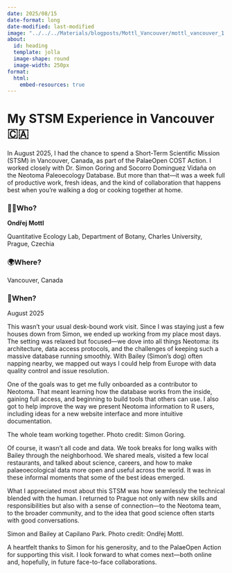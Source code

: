 ```yaml
---
date: 2025/08/15
date-format: long
date-modified: last-modified
image: "../../../Materials/blogposts/Mottl_Vancouver/mottl_vancouver_1.jpg"
about:
  id: heading
  template: jolla
  image-shape: round
  image-width: 250px
format:
  html:
    embed-resources: true
---
```


# My STSM Experience in Vancouver 🇨🇦 {text-align="center"}

::: {#heading}
:::

In August 2025, I had the chance to spend a Short-Term Scientific Mission (STSM) in Vancouver, Canada, as part of the PalaeOpen COST Action. I worked closely with Dr. Simon Goring and Socorro Dominguez Vidaña on the Neotoma Paleoecology Database. But more than that—it was a week full of productive work, fresh ideas, and the kind of collaboration that happens best when you’re walking a dog or cooking together at home.

:::{.callout-red text-align="left"}
### 👨‍🔬Who?
**Ondřej Mottl**

Quantitative Ecology Lab, Department of Botany, Charles University, Prague, Czechia
:::

:::{.callout-red}
### 🌍Where?
Vancouver, Canada 
:::

:::{.callout-red}
### 📅When?
August 2025
:::

This wasn’t your usual desk-bound work visit. Since I was staying just a few houses down from Simon, we ended up working from my place most days. The setting was relaxed but focused—we dove into all things Neotoma: its architecture, data access protocols, and the challenges of keeping such a massive database running smoothly. With Bailey (Simon’s dog) often napping nearby, we mapped out ways I could help from Europe with data quality control and issue resolution.

One of the goals was to get me fully onboarded as a contributor to Neotoma. That meant learning how the database works from the inside, gaining full access, and beginning to build tools that others can use. I also got to help improve the way we present Neotoma information to R users, including ideas for a new website interface and more intuitive documentation.

:::{#fig-1}


The whole team working together. Photo credit: Simon Goring.
:::

Of course, it wasn’t all code and data. We took breaks for long walks with Bailey through the neighborhood. We shared meals, visited a few local restaurants, and talked about science, careers, and how to make palaeoecological data more open and useful across the world. It was in these informal moments that some of the best ideas emerged.

What I appreciated most about this STSM was how seamlessly the technical blended with the human. I returned to Prague not only with new skills and responsibilities but also with a sense of connection—to the Neotoma team, to the broader community, and to the idea that good science often starts with good conversations.

:::{#fig-2}


Simon and Bailey at Capilano Park. Photo credit: Ondřej Mottl.
:::

A heartfelt thanks to Simon for his generosity, and to the PalaeOpen Action for supporting this visit. I look forward to what comes next—both online and, hopefully, in future face-to-face collaborations.